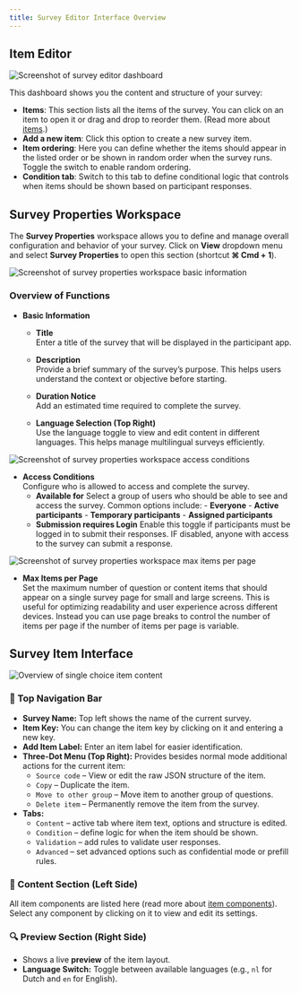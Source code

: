```yaml
---
title: Survey Editor Interface Overview
---
```


## Item Editor 

![Screenshot of survey editor dashboard](../images/dashboardEditor.png)

This dashboard shows you the content and structure of your survey:
- **Items**: This section lists all the items of the survey. You can click on an item to open it or drag and drop to reorder them. (Read more about [items](/docs/survey-editor/basics/item-structure#survey-item-structure-and-functions).)
- **Add a new item**: Click this option to create a new survey item.
- **Item ordering**: Here you can define whether the items should appear in the listed order or be shown in random order when the survey runs. Toggle the switch to enable random ordering.
- **Condition tab**: Switch to this tab to define conditional logic that controls when items should be shown based on participant responses.

## Survey Properties Workspace

The **Survey Properties** workspace allows you to define and manage overall configuration and behavior of your survey.
Click on **View** dropdown menu and select **Survey Properties** to open this section (shortcut **⌘ Cmd + 1**). 

![Screenshot of survey properties workspace basic information](../images/surveyPropertiesBasic.png)

### Overview of Functions

- **Basic Information**  
  - **Title**  
    Enter a title of the survey that will be displayed in the participant app.

  - **Description**  
    Provide a brief summary of the survey’s purpose. This helps users understand the context or objective before starting.

  - **Duration Notice**  
    Add an estimated time required to complete the survey.

  - **Language Selection (Top Right)**  
    Use the language toggle to view and edit content in different languages. This helps manage multilingual surveys efficiently.

 
![Screenshot of survey properties workspace access conditions](../images/surveyPropertiesAccess.png)

- **Access Conditions**  
  Configure who is allowed to access and complete the survey. 
  - **Available for**
    Select a group of users who should be able to see and access the survey. Common options include:
        - **Everyone**
        - **Active participants**
        - **Temporary participants**
        - **Assigned participants**
  - **Submission requires Login**
    Enable this toggle if participants must be logged in to submit their responses. IF disabled, anyone with access to the survey can submit a response.

![Screenshot of survey properties workspace max items per page](../images/surveyPropertiesMaxItems.png)

- **Max Items per Page**  
  Set the maximum number of question or content items that should appear on a single survey page for small and large screens. 
  This is useful for optimizing readability and user experience across different devices.
  Instead you can use page breaks to control the number of items per page if the number of items per page is variable. 


## Survey Item Interface

![Overview of single choice item content](../images/overviewSinglechoice.png)

### 🧭 Top Navigation Bar

- **Survey Name:** Top left shows the name of the current survey.
- **Item Key:** You can change the item key by clicking on it and entering a new key.
- **Add Item Label:** Enter an item label for easier identification.
- **Three-Dot Menu (Top Right):** Provides besides normal mode additional actions for the current item:
    - `Source code` – View or edit the raw JSON structure of the item.
    - `Copy` – Duplicate the item.
    - `Move to other group` – Move item to another group of questions.
    - `Delete item` – Permanently remove the item from the survey.
- **Tabs:**
    - `Content` – active tab where item text, options and structure is edited.
    - `Condition` – define logic for when the item should be shown.
    - `Validation` – add rules to validate user responses.
    - `Advanced` – set advanced options such as confidential mode or prefill rules.

### 📝 Content Section (Left Side)

All item components are listed here (read more about [item components](/docs/survey-editor/basics/item-structure#survey-item-structure-and-functions)). Select any component by clicking on it to view and edit its settings.

### 🔍 Preview Section (Right Side)

- Shows a live **preview** of the item layout.
- **Language Switch:** Toggle between available languages (e.g., `nl` for Dutch and `en` for English).



